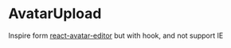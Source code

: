 # AvatarUpload

Inspire form [react-avatar-editor](https://github.com/mosch/react-avatar-editor) but with hook, and not support IE
